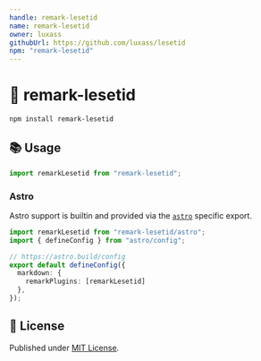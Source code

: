 ```yaml
---
handle: remark-lesetid
name: remark-lesetid
owner: luxass
githubUrl: https://github.com/luxass/lesetid
npm: "remark-lesetid"
---
```


# 📖 remark-lesetid

```sh
npm install remark-lesetid
```

## 📚 Usage

```ts
import remarkLesetid from "remark-lesetid";
```

### Astro

Astro support is builtin and provided via the [`astro`](https://astro.build) specific export.

```ts
import remarkLesetid from "remark-lesetid/astro";
import { defineConfig } from "astro/config";

// https://astro.build/config
export default defineConfig({
  markdown: {
    remarkPlugins: [remarkLesetid]
  },
});
```

## 📄 License

Published under [MIT License](https://github.com/luxass/lesetid/blob/main/LICENSE).
